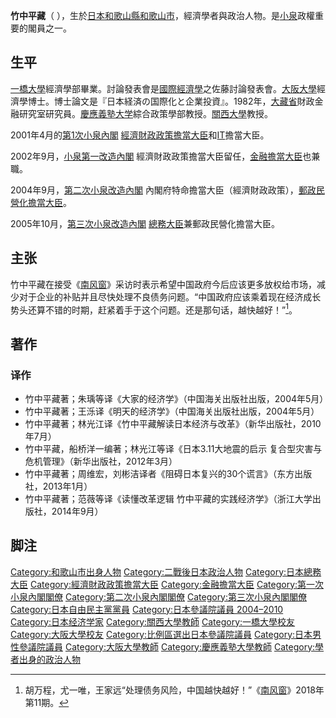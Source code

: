 {{Infobox Officeholder
| name = 竹中 平藏
| original_name =
| image = Takenaka Heizo 1-1.jpg
| office = {{JPN}}第6任[[總務大臣|總務大臣]]
| term_start = 2005年10月31日
| term_end =2006年9月26日
| primeminister = [[小泉純一郎|小泉純一郎]]
| predecessor = [[麻生太郎|麻生太郎]]
| successor = [[菅義偉|菅義偉]]
| office1 = {{JPN}}第3任[[內閣府特命擔當大臣（經濟財政政策擔當）|經濟財政政策担当大臣]]<br/>第4-6任[[內閣府特命擔當大臣（經濟財政政策擔當）|內閣府特命擔當大臣（經濟財政政策）]]
| term_start1 = 2001年4月26日
| term_end1 =2005年10月31日
| primeminister1 = [[小泉純一郎|小泉純一郎]]
| predecessor1 = [[麻生太郎|麻生太郎]]
| successor1 = [[与謝野馨|与謝野馨]]
| office2 = {{JPN}}第3任[[內閣府特命擔當大臣（金融擔當）|金融担当大臣]]<br/>第4、5任[[內閣府特命擔當大臣（金融擔當）|內閣府特命担当大臣（金融）]]
| term_start2 = 2002年9月30日
| term_end2 = 2004年9月27日
| primeminister2 = [[小泉純一郎|小泉純一郎]]
| predecessor2 = {{link-ja|柳澤伯夫|柳澤伯夫}}
| successor2 = {{link-ja|伊藤達也|伊藤達也}}
| office3        = {{JPN}}[[參議院_(日本)|參議院]]議員
| term_start3    = 2004年7月26日
| term_end3      = 2006年9月28日
|predecessor3  =
|successor3     ={{link-ja|神取忍|神取忍}}（遞補）
|constituency3  = [[日本參議院比例區|比例區]]
| birth_date = {{birth date and age|1951|3|3}}
| birth_place = {{JPN}}[[和歌山縣|和歌山縣]][[和歌山市|和歌山市]]
| death_date =
| death_place = 
| spouse =
| party = （[[無黨籍|無黨籍]]→）<br />（[[自由民主党_(日本)|自由民主黨]]→）<br />無黨籍
| children       = 
| relatives   = {{link-ja|竹中宣雄|竹中宣雄}}（兄）
| religion       = 
|occupation=[[經濟學家|經濟學家]]、[[企業家|企業家]]<br>[[大阪大学|大阪大学]]經濟學部[[副教授|副教授]]<br>[[慶應義塾大学|慶應義塾大学]]綜合政策学部[[教授|教授]]
| alma_mater     = [[一橋大学|一橋大学]]經濟學部
| website        = [https://www.takenaka-heizo.com 官方网站]
|module={{Infobox economist
|embed=yes
|field=[[經濟政策|經濟政策]]
|doctoral_advisor={{link-ja|山澤逸平|山澤逸平}}
}}
}}
{{japanese|image=|width=200px|caption=竹中平藏|japanese=竹中平蔵|kana=たけなか へいぞう|romaji=Takenaga Heizō}}
'''竹中平藏'''（{{bd|1951年|3月3日|catIdx=Takenaga Heizou}} ），生於[[日本|日本]][[和歌山縣|和歌山縣]][[和歌山市|和歌山市]]，經濟學者與政治人物。是[[小泉純一郎|小泉]]政權重要的閣員之一。

==生平==
[[一橋大學|一橋大學]]經濟學部畢業。討論發表會是[[国际经济学|國際經濟學]]之佐藤討論發表會。[[大阪大學|大阪大學]]經濟學博士。博士論文是『日本経済の国際化と企業投資』。1982年，[[大藏省|大藏省]]財政金融研究室研究員。[[慶應義塾大学|慶應義塾大学]]綜合政策學部教授。[[关西大学|關西大學]]教授。

2001年4月的[[第1次小泉內閣|第1次小泉內閣]] [[内閣府特命擔當大臣（經濟財政政策擔當）|經濟財政政策擔當大臣]]和[[信息技术|IT]]擔當大臣。

2002年9月，[[第一次小泉內閣_(第一次改造)|小泉第一改造內閣]] 經濟財政政策擔當大臣留任，[[内閣府特命擔當大臣（金融擔當）|金融擔當大臣]]也兼職。

2004年9月，[[第二次小泉內閣_(改造)|第二次小泉改造內閣]] 內閣府特命擔當大臣（經濟財政政策），[[郵政民營化擔當大臣|郵政民營化擔當大臣]]。

2005年10月，[[第三次小泉內閣_(改造)|第三次小泉改造內閣]] [[總務大臣|總務大臣]]兼郵政民營化擔當大臣。

==主张==
竹中平藏在接受《[[南风窗|南风窗]]》采访时表示希望中国政府今后应该更多放权给市场，减少对于企业的补贴并且尽快处理不良债务问题。“中国政府应该乘着现在经济成长势头还算不错的时期，赶紧着手于这个问题。还是那句话，越快越好！”<ref>胡万程，尤一唯，王家远“处理债务风险，中国越快越好！”《[[南风窗|南风窗]]》2018年第11期。</ref>。

==著作==
=== 译作 ===
*竹中平藏著；朱瑀等译《大家的经济学》（中国海关出版社出版，2004年5月）
*竹中平藏著；王泺译《明天的经济学》（中国海关出版社出版，2004年5月）
*竹中平藏著；林光江译《竹中平藏解读日本经济与改革》（新华出版社，2010年7月）
*竹中平藏，船桥洋一编著；林光江等译《日本3.11大地震的启示 复合型灾害与危机管理》（新华出版社，2012年3月）
*竹中平藏著；周维宏，刘彬洁译者《阻碍日本复兴的30个谎言》（东方出版社，2013年1月）
*竹中平藏著；范薇等译《读懂改革逻辑 竹中平藏的实践经济学》（浙江大学出版社，2014年9月）

== 脚注 ==
<references />

{{start box}}
{{succession box|[[麻生太郎|麻生太郎]]|[[菅义伟|菅义伟]]|[[総務大臣|日本总务大臣]]|2005年到2006年}}
{{end box}}


{{總務大臣}}
{{經濟財政政策擔當大臣}}
{{金融擔當大臣}}
{{第一次小泉內閣}}
{{第二次小泉內閣}}
{{第三次小泉內閣}}

{{Authority control}}
{{DEFAULTSORT:Takenaga Heizou}}
[[Category:和歌山市出身人物|Category:和歌山市出身人物]]
[[Category:二戰後日本政治人物|Category:二戰後日本政治人物]]
[[Category:日本總務大臣|Category:日本總務大臣]]
[[Category:經濟財政政策擔當大臣|Category:經濟財政政策擔當大臣]]
[[Category:金融擔當大臣|Category:金融擔當大臣]]
[[Category:第一次小泉內閣閣僚|Category:第一次小泉內閣閣僚]]
[[Category:第二次小泉內閣閣僚|Category:第二次小泉內閣閣僚]]
[[Category:第三次小泉內閣閣僚|Category:第三次小泉內閣閣僚]]
[[Category:日本自由民主黨黨員|Category:日本自由民主黨黨員]]
[[Category:日本參議院議員_2004–2010|Category:日本參議院議員 2004–2010]]
[[Category:日本经济学家|Category:日本经济学家]]
[[Category:關西大學教師|Category:關西大學教師]]
[[Category:一橋大學校友|Category:一橋大學校友]]
[[Category:大阪大學校友|Category:大阪大學校友]]
[[Category:比例區選出日本參議院議員|Category:比例區選出日本參議院議員]]
[[Category:日本男性參議院議員|Category:日本男性參議院議員]]
[[Category:大阪大學教師|Category:大阪大學教師]]
[[Category:慶應義塾大學教師|Category:慶應義塾大學教師]]
[[Category:學者出身的政治人物|Category:學者出身的政治人物]]